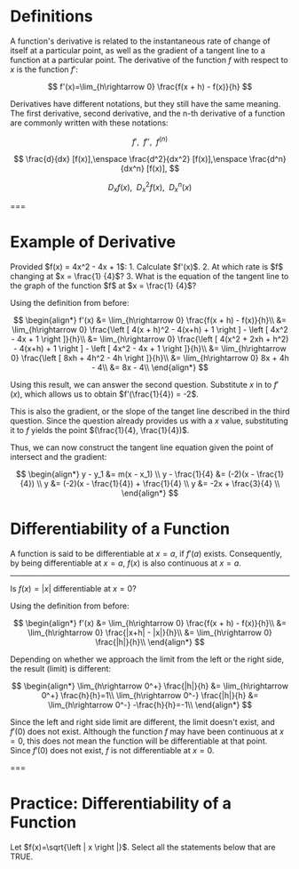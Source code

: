 # Definitions

A function's derivative is related to the instantaneous rate of change of itself at a particular point, as well as the gradient of a tangent line to a function at a particular point. The derivative of the function $f$ with respect to $x$ is the function $f'$:

$$
f'(x)=\lim_{h\rightarrow 0} \frac{f(x + h) - f(x)}{h}
$$

Derivatives have different notations, but they still have the same meaning. The first derivative, second derivative, and the n-th derivative of a function are commonly written with these notations:

$$
f',\enspace f'',\enspace f^{(n)}
$$

$$
\frac{d}{dx} [f(x)],\enspace \frac{d^2}{dx^2} [f(x)],\enspace \frac{d^n}{dx^n} [f(x)],
$$

$$
D_x f(x),\enspace D_x^2f(x),\enspace D_x^n(x)
$$

===

# Example of Derivative

<Example>
  Provided $f(x) = 4x^2 - 4x + 1$: 1. Calculate $f'(x)$. 2. At which rate is $f$
  changing at $x = \frac{1}
  {4}$? 3. What is the equation of the tangent line to the graph of the function
  $f$ at $x = \frac{1}
  {4}$?
</Example>

Using the definition from before:

$$
\begin{align*}
 f'(x)
 &= \lim_{h\rightarrow 0} \frac{f(x + h) - f(x)}{h}\\
 &= \lim_{h\rightarrow 0} \frac{\left [ 4(x + h)^2 - 4(x+h) + 1 \right ] - \left [ 4x^2 - 4x + 1 \right ]}{h}\\
 &= \lim_{h\rightarrow 0} \frac{\left [ 4(x^2 + 2xh + h^2) - 4(x+h) + 1 \right ] - \left [ 4x^2 - 4x + 1 \right ]}{h}\\
 &= \lim_{h\rightarrow 0} \frac{\left [ 8xh + 4h^2 - 4h \right ]}{h}\\
 &= \lim_{h\rightarrow 0}  8x + 4h - 4\\
 &= 8x - 4\\
\end{align*}
$$

Using this result, we can answer the second question. Substitute $x$ in to $f'(x)$, which allows us to obtain $f'(\frac{1}{4}) = -2$.

This is also the gradient, or the slope of the tanget line described in the third question. Since the question already provides us with a $x$ value, substituting it to $f$ yields the point $(\frac{1}{4}, \frac{1}{4})$.

Thus, we can now construct the tangent line equation given the point of intersect and the gradient:

$$
\begin{align*}
y - y_1 &= m(x - x_1) \\
y - \frac{1}{4} &= (-2)(x - \frac{1}{4}) \\
y &= (-2)(x - \frac{1}{4}) + \frac{1}{4} \\
y &= -2x + \frac{3}{4} \\
\end{align*}
$$

# <Graph functions="4*x*x-4*x+1,-2*x+0.75" points="0.25,0.25~solid" />

# Differentiability of a Function

A function is said to be differentiable at $x=a$, if $f'(a)$ exists. Consequently, by being differentiable at $x=a$, $f(x)$ is also continuous at $x=a$.

---

<Example>Is $f(x)=|x|$ differentiable at $x=0$?</Example>

Using the definition from before:

$$
\begin{align*}
 f'(x) &= \lim_{h\rightarrow 0} \frac{f(x + h) - f(x)}{h}\\
 &= \lim_{h\rightarrow 0} \frac{|x+h| - |x|}{h}\\
 &= \lim_{h\rightarrow 0} \frac{|h|}{h}\\
\end{align*}
$$

Depending on whether we approach the limit from the left or the right side, the result (limit) is different:

$$
\begin{align*}
 \lim_{h\rightarrow 0^+} \frac{|h|}{h} &= \lim_{h\rightarrow 0^+} \frac{h}{h}=1\\
 \lim_{h\rightarrow 0^-} \frac{|h|}{h} &= \lim_{h\rightarrow 0^-} -\frac{h}{h}=-1\\
\end{align*}
$$

Since the left and right side limit are different, the limit doesn't exist, and $f'(0)$ does not exist. Although the function $f$ may have been continuous at $x=0$, this does not mean the function will be differentiable at that point. Since $f'(0)$ does not exist, $f$ is not differentiable at $x=0$.

===

# **Practice:** Differentiability of a Function

Let $f(x)=\sqrt{\left | x \right |}$. Select all the statements below that are TRUE.

<Option id="differentiability-1" content="#f# is continuous at #x=0#." truth />
<Option
  id="differentiability-2"
  content="#f# is continuous at #x#, where #- \infty \lt x \lt \infty #."
  truth
/>
<Option id="differentiability-3" content="#f# is differentiable at #x=0#." />
<Option
  id="differentiability-4"
  content="#f# is differentiable at #x#, where #- \infty \lt x \lt \infty #."
/>
<Option
  id="differentiability-5"
  content="#f# is differentiable at #x#, where #- \infty \lt x \lt 0# and #0 \lt x \lt \infty#"
  truth
/>
